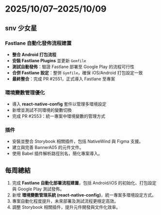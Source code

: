 
# 2025/10/07–2025/10/09

<GitBarChart data={stats} />

## snv 少女星

### Fastlane 自動化發佈流程建置

- **整合 Android 打包流程**
- **安裝 Fastlane Plugins** 並更新 ```Gemfile```
- **測試自動發佈**：驗證 Fastlane 部署至 Google Play 的流程可行性  
- **合併 Fastlane 設定**：整併 ```Gymfile```，確保 iOS/Android 打包設定一致  
- **最終整合**：完成 PR #2551，正式導入 Fastlane 至專案

### 環境變數管理優化

- 導入 **react-native-config** 套件以管理多環境設定  
- 新增並測試不同環境的變數切換  
- 完成 PR #2553：統一專案中環境變數的管理方式  

### 插件
- 安裝並整合 Storybook 相關插件，包括 NativeWind 與 Figma 支援。
- 建立與完善 BannerA05 的元件文件。
- 使用 Babel 插件解析路徑別名，簡化專案導入。

## 每周總結

<GitHeatmapChart data={stats} />

1. 完成 **Fastlane 自動化部署流程建置**，包括 Android/iOS 的初始化、打包設定與 Google Play 測試發佈。  
2. 新增 **環境變數管理系統 (react-native-config)**，統一專案多環境設定方式。  
3. 專案自動化程度提升，未來部署及測試流程更穩定高效。
4. 調整 Storybook 相關插件，提升元件開發與文件化效率。
